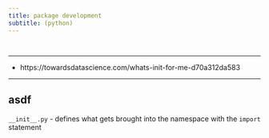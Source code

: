 ```yaml
---
title: package development
subtitle: (python)
---
```


```css
```
```r
```

*********************************************************************

* https://towardsdatascience.com/whats-init-for-me-d70a312da583  

*********************************************************************

## asdf

`__init__.py` - defines what gets brought into the namespace with the `import` statement


